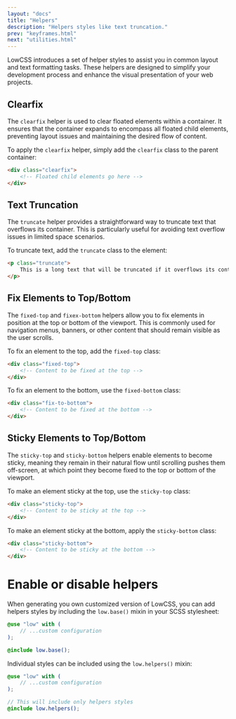 ```yaml
---
layout: "docs"
title: "Helpers"
description: "Helpers styles like text truncation."
prev: "keyframes.html"
next: "utilities.html"
---
```


LowCSS introduces a set of helper styles to assist you in common layout and text formatting tasks. These helpers are designed to simplify your development process and enhance the visual presentation of your web projects.

## Clearfix

The `clearfix` helper is used to clear floated elements within a container. It ensures that the container expands to encompass all floated child elements, preventing layout issues and maintaining the desired flow of content.

To apply the `clearfix` helper, simply add the `clearfix` class to the parent container:

```html
<div class="clearfix">
    <!-- Floated child elements go here -->
</div>
```

## Text Truncation

The `truncate` helper provides a straightforward way to truncate text that overflows its container. This is particularly useful for avoiding text overflow issues in limited space scenarios.

To truncate text, add the `truncate` class to the element:

```html
<p class="truncate">
    This is a long text that will be truncated if it overflows its container.
</p>
```

## Fix Elements to Top/Bottom

The `fixed-top` and `fixex-bottom` helpers allow you to fix elements in position at the top or bottom of the viewport. This is commonly used for navigation menus, banners, or other content that should remain visible as the user scrolls.

To fix an element to the top, add the `fixed-top` class:

```html
<div class="fixed-top">
    <!-- Content to be fixed at the top -->
</div>
```

To fix an element to the bottom, use the `fixed-bottom` class:

```html
<div class="fix-to-bottom">
    <!-- Content to be fixed at the bottom -->
</div>
```

## Sticky Elements to Top/Bottom

The `sticky-top` and `sticky-bottom` helpers enable elements to become sticky, meaning they remain in their natural flow until scrolling pushes them off-screen, at which point they become fixed to the top or bottom of the viewport.

To make an element sticky at the top, use the `sticky-top` class:

```html
<div class="sticky-top">
    <!-- Content to be sticky at the top -->
</div>
```

To make an element sticky at the bottom, apply the `sticky-bottom` class:

```html
<div class="sticky-bottom">
    <!-- Content to be sticky at the bottom -->
</div>
```

# Enable or disable helpers

When generating you own customized version of LowCSS, you can add helpers styles by including the `low.base()` mixin in your SCSS stylesheet:

```scss
@use "low" with (
    // ...custom configuration
);

@include low.base();
```

Individual styles can be included using the `low.helpers()` mixin:

```scss
@use "low" with (
    // ...custom configuration
);

// This will include only helpers styles
@include low.helpers();
```
